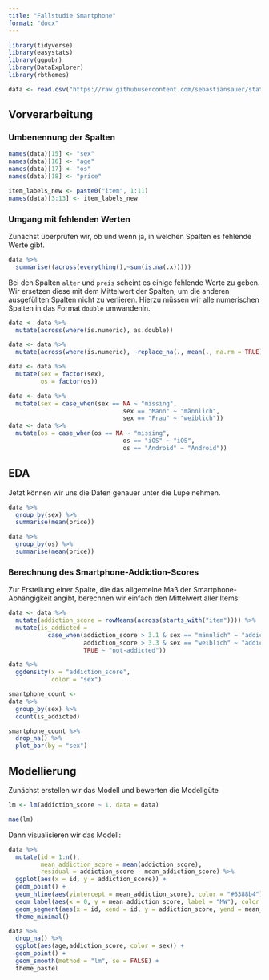 ```yaml
---
title: "Fallstudie Smartphone"
format: "docx"
---
```


```r
library(tidyverse)
library(easystats)
library(ggpubr)
library(DataExplorer)
library(rbthemes)
```

```r
data <- read.csv("https://raw.githubusercontent.com/sebastiansauer/statistik1/main/daten/Smartphone-Nutzung%20(Responses)%20-%20Form%20responses%201.csv")
```

## Vorverarbeitung

### Umbenennung der Spalten

```r
names(data)[15] <- "sex"
names(data)[16] <- "age"
names(data)[17] <- "os"
names(data)[18] <- "price"

item_labels_new <- paste0("item", 1:11)
names(data)[3:13] <- item_labels_new
```

### Umgang mit fehlenden Werten

Zunächst überprüfen wir, ob und wenn ja, in welchen Spalten es fehlende Werte gibt.
```r
data %>% 
  summarise((across(everything(),~sum(is.na(.x)))))
```
Bei den Spalten `alter` und `preis` scheint es einige fehlende Werte zu geben. Wir ersetzen diese mit dem Mittelwert der Spalten, um die anderen ausgefüllten Spalten nicht zu verlieren. Hierzu müssen wir alle numerischen Spalten in das Format `double` umwandenln.

```r
data <- data %>%
  mutate(across(where(is.numeric), as.double))

data <- data %>%
  mutate(across(where(is.numeric), ~replace_na(., mean(., na.rm = TRUE))))
```



```r
data <- data %>% 
  mutate(sex = factor(sex),
         os = factor(os))

data <- data %>% 
  mutate(sex = case_when(sex == NA ~ "missing", 
                                sex == "Mann" ~ "männlich",
                                sex == "Frau" ~ "weiblich"))
data <- data %>% 
  mutate(os = case_when(os == NA ~ "missing", 
                                os == "iOS" ~ "iOS",
                                os == "Android" ~ "Android"))
```

## EDA

Jetzt können wir uns die Daten genauer unter die Lupe nehmen.

```r
data %>% 
  group_by(sex) %>% 
  summarise(mean(price))
```


```r
data %>% 
  group_by(os) %>% 
  summarise(mean(price))
```

### Berechnung des Smartphone-Addiction-Scores

Zur Erstellung einer Spalte, die das allgemeine Maß der Smartphone-Abhängigkeit angibt, berechnen wir einfach den Mittelwert aller Items:

```r
data <- data %>% 
  mutate(addiction_score = rowMeans(across(starts_with("item")))) %>% 
  mutate(is_addicted =
           case_when(addiction_score > 3.1 & sex == "männlich" ~ "addicted",
                     addiction_score > 3.3 & sex == "weiblich" ~ "addicted",
                     TRUE ~ "not-addicted"))
```

```r
data %>%  
  ggdensity(x = "addiction_score", 
            color = "sex")
```

```r
smartphone_count <- 
data %>% 
  group_by(sex) %>%  
  count(is_addicted)
```

```r
smartphone_count %>%
  drop_na() %>% 
  plot_bar(by = "sex")
```

## Modellierung

Zunächst erstellen wir das Modell und bewerten die Modellgüte

```r
lm <- lm(addiction_score ~ 1, data = data)

mae(lm)
```

Dann visualisieren wir das Modell:

```r
data %>% 
  mutate(id = 1:n(),
         mean_addiction_score = mean(addiction_score),
         residual = addiction_score - mean_addiction_score) %>% 
  ggplot(aes(x = id, y = addiction_score)) +
  geom_point() +
  geom_hline(aes(yintercept = mean_addiction_score), color = "#6388b4") +
  geom_label(aes(x = 0, y = mean_addiction_score, label = "MW"), color = "#6388b4", fill = "white") +
  geom_segment(aes(x = id, xend = id, y = addiction_score, yend = mean_addiction_score), alpha = 0.5, color = "grey") +
  theme_minimal()
```

```r
data %>% 
  drop_na() %>% 
  ggplot(aes(age,addiction_score, color = sex)) + 
  geom_point() +
  geom_smooth(method = "lm", se = FALSE) +
  theme_pastel
```


